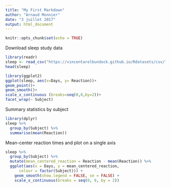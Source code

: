 ```yaml
---
title: "My First Markdown"
author: "Arnaud Monnier"
date: "3 juillet 2017"
output: html_document
---
```


```r
knitr::opts_chunk$set(echo = TRUE)
```
Download sleep study data
```r
library(readr)
sleep <- read_csv("https://vincentarelbundock.github.io/Rdatasets/csv/lme4/sleepstudy.csv") # no spaces
head(sleep)
```
```r
library(ggplot2)
ggplot(sleep, aes(x=Days, y= Reaction))+
geom_point()+
geom_smooth()+
scale_x_continuous (breaks=seq(0,8,by=2))+
facet_wrap(~ Subject)
```
Summary statistics by subject

```r
library(dplyr)
sleep %>%
  group_by(Subject) %>%
  summarise(mean(Reaction))
```
Mean-center reaction times and plot on a single axis

```r
sleep %>%
  group_by(Subject) %>%
  mutate(mean_centered_reaction = Reaction - mean(Reaction)) %>%
  ggplot(aes(x = Days, y = mean_centered_reaction,
      colour = factor(Subject))) + 
    geom_smooth(show.legend = FALSE, se = FALSE) +
    scale_x_continuous(breaks = seq(0, 8, by = 2))
```